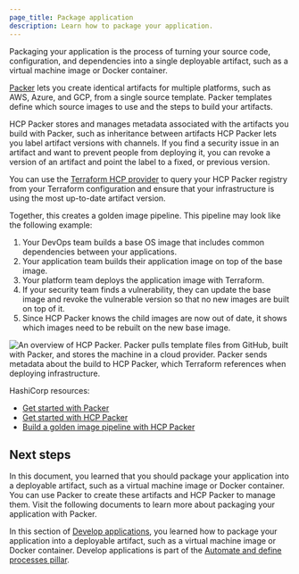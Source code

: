 ```yaml
---
page_title: Package application
description: Learn how to package your application.
---
```


Packaging your application is the process of turning your source code,
configuration, and dependencies into a single deployable artifact, such as a
virtual machine image or Docker container.

[Packer](/packer) lets you create identical artifacts for multiple platforms,
such as AWS, Azure, and GCP, from a single source template. Packer templates
define which source images to use and the steps to build your artifacts.

HCP Packer stores and manages metadata associated with the artifacts you build
with Packer, such as inheritance between artifacts HCP Packer lets you label
artifact versions with channels. If you find a security issue in an artifact and
want to prevent people from deploying it, you can revoke a version of an
artifact and point the label to a fixed, or previous version.

You can use the [Terraform HCP
provider](/packer/tutorials/hcp-get-started) to
query your HCP Packer registry from your Terraform configuration and ensure that
your infrastructure is using the most up-to-date artifact version.

Together, this creates a golden image pipeline. This pipeline may look like the following example:

1. Your DevOps team builds a base OS image that includes common dependencies between your applications.
1. Your application team builds their application image on top of the base image.
1. Your platform team deploys the application image with Terraform.
1. If your security team finds a vulnerability, they can update the base image and revoke the vulnerable version so that no new images are built on top of it.
1. Since HCP Packer knows the child images are now out of date, it shows which images need to be rebuilt on the new base image.

![An overview of HCP Packer. Packer pulls template files from GitHub, built with Packer, and stores the machine in a cloud provider. Packer sends metadata about the build to HCP Packer, which Terraform references when deploying infrastructure.](/img/packer/hcp_packer_overview.png)

HashiCorp resources:

- [Get started with Packer](/packer/tutorials/aws-get-started)
- [Get started with HCP Packer](/packer/tutorials/hcp-get-started)
- [Build a golden image pipeline with HCP Packer](/packer/tutorials/cloud-production/golden-image-with-hcp-packer)

## Next steps

In this document, you learned that you should package your application into a deployable artifact, such as a virtual machine image or Docker container. You can use Packer to create these artifacts and HCP Packer to manage them. Visit the following documents to learn more about packaging your application with Packer.

In this section of [Develop applications](/well-architected-framework/automate-and-define-processes/develop-applications/introduction), you learned how to package your application into a deployable artifact, such as a virtual machine image or Docker container. Develop applications is part of the [Automate and define processes pillar](/well-architected-framework/automate-and-define-processes).
